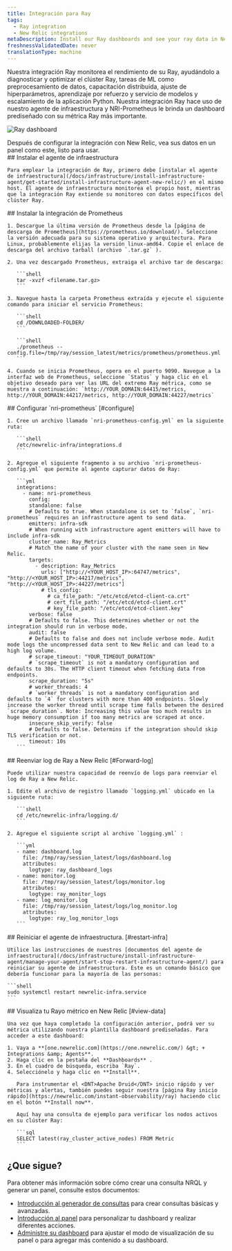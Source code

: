 ```yaml
---
title: Integración para Ray
tags:
  - Ray integration
  - New Relic integrations
metaDescription: Install our Ray dashboards and see your ray data in New Relic.
freshnessValidatedDate: never
translationType: machine
---
```


Nuestra integración Ray monitorea el rendimiento de su Ray, ayudándolo a diagnosticar y optimizar el clúster Ray, tareas de ML como preprocesamiento de datos, capacitación distribuida, ajuste de hiperparámetros, aprendizaje por refuerzo y servicio de modelos y escalamiento de la aplicación Python. Nuestra integración Ray hace uso de nuestro agente de infraestructura y NRI-Prometheus le brinda un dashboard prediseñado con su métrica Ray más importante.

<img
  src="/images/infrastructure_screenshot-full_ray-dashboard.webp"
  title="Ray dashboard"
  alt="Ray dashboard"
/>

<figcaption>
  Después de configurar la integración con New Relic, vea sus datos en un panel como este, listo para usar.
</figcaption>

<Steps>
  <Step>
    ## Instalar el agente de infraestructura

    Para emplear la integración de Ray, primero debe [instalar el agente de infraestructura](/docs/infrastructure/install-infrastructure-agent/get-started/install-infrastructure-agent-new-relic/) en el mismo host. El agente de infraestructura monitorea el propio host, mientras que la integración Ray extiende su monitoreo con datos específicos del clúster Ray.
  </Step>

  <Step>
    ## Instalar la integración de Prometheus

    1. Descargue la última versión de Prometheus desde la [página de descarga de Prometheus](https://prometheus.io/download/). Seleccione la versión adecuada para su sistema operativo y arquitectura. Para Linux, probablemente elijas la versión linux-amd64. Copie el enlace de descarga del archivo tarball (archivo `.tar.gz` ).

    2. Una vez descargado Prometheus, extraiga el archivo tar de descarga:

       ```shell
       tar -xvzf <filename.tar.gz>
       ```

    3. Navegue hasta la carpeta Prometheus extraída y ejecute el siguiente comando para iniciar el servicio Prometheus:

       ```shell
       cd /DOWNLOADED-FOLDER/
       ```

       ```shell
       ./prometheus --config.file=/tmp/ray/session_latest/metrics/prometheus/prometheus.yml
       ```

    4. Cuando se inicia Prometheus, opera en el puerto 9090. Navegue a la interfaz web de Prometheus, seleccione `Status` y haga clic en el objetivo deseado para ver las URL del extremo Ray métrica, como se muestra a continuación: `http://YOUR_DOMAIN:64415/metrics, http://YOUR_DOMAIN:44217/metrics, http://YOUR_DOMAIN:44227/metrics`
  </Step>

  <Step>
    ## Configurar `nri-prometheus` [#configure]

    1. Cree un archivo llamado `nri-prometheus-config.yml` en la siguiente ruta:

       ```shell
       /etc/newrelic-infra/integrations.d
       ```

    2. Agregue el siguiente fragmento a su archivo `nri-prometheus-config.yml` que permite al agente capturar datos de Ray:

       ```yml
       integrations:
         - name: nri-prometheus
           config:
           standalone: false
           # Defaults to true. When standalone is set to `false`, `nri-prometheus` requires an infrastructure agent to send data.
           emitters: infra-sdk
           # When running with infrastructure agent emitters will have to include infra-sdk
           cluster_name: Ray_Metrics
           # Match the name of your cluster with the name seen in New Relic. 
           targets:
             - description: Ray_Metrics
               urls: ["http://<YOUR_HOST_IP>:64747/metrics", "http://<YOUR_HOST_IP>:44217/metrics", "http://<YOUR_HOST_IP>:44227/metrics"]
               # tls_config:
                 # ca_file_path: "/etc/etcd/etcd-client-ca.crt"
                 # cert_file_path: "/etc/etcd/etcd-client.crt"
                 # key_file_path: "/etc/etcd/etcd-client.key"
           verbose: false
           # Defaults to false. This determines whether or not the integration should run in verbose mode.
           audit: false
           # Defaults to false and does not include verbose mode. Audit mode logs the uncompressed data sent to New Relic and can lead to a high log volume.
           # scrape_timeout: "YOUR_TIMEOUT_DURATION"
           # `scrape_timeout` is not a mandatory configuration and defaults to 30s. The HTTP client timeout when fetching data from endpoints.
           scrape_duration: "5s"
           # worker_threads: 4
           # `worker_threads` is not a mandatory configuration and defaults to `4` for clusters with more than 400 endpoints. Slowly increase the worker thread until scrape time falls between the desired `scrape_duration`. Note: Increasing this value too much results in huge memory consumption if too many metrics are scraped at once.
           insecure_skip_verify: false
           # Defaults to false. Determins if the integration should skip TLS verification or not.
           timeout: 10s
       ```
  </Step>

  <Step>
    ## Reenviar log de Ray a New Relic [#Forward-log]

    Puede utilizar nuestra capacidad de reenvío de logs para reenviar el log de Ray a New Relic.

    1. Edite el archivo de registro llamado `logging.yml` ubicado en la siguiente ruta:

       ```shell
       cd /etc/newrelic-infra/logging.d/
       ```

    2. Agregue el siguiente script al archivo `logging.yml` :

       ```yml
       - name: dashboard.log
         file: /tmp/ray/session_latest/logs/dashboard.log
         attributes:
           logtype: ray_dashboard_logs
       - name: monitor.log
         file: /tmp/ray/session_latest/logs/monitor.log
         attributes:
           logtype: ray_monitor_logs
       - name: log_monitor.log
         file: /tmp/ray/session_latest/logs/log_monitor.log
         attributes:
           logtype: ray_log_monitor_logs
       ```
  </Step>

  <Step>
    ## Reiniciar el agente de infraestructura. [#restart-infra]

    Utilice las instrucciones de nuestros [documentos del agente de infraestructura](/docs/infrastructure/install-infrastructure-agent/manage-your-agent/start-stop-restart-infrastructure-agent/) para reiniciar su agente de infraestructura. Este es un comando básico que debería funcionar para la mayoría de las personas:

    ```shell
    sudo systemctl restart newrelic-infra.service
    ```
  </Step>

  <Step>
    ## Visualiza tu Rayo métrico en New Relic [#view-data]

    Una vez que haya completado la configuración anterior, podrá ver su métrica utilizando nuestra plantilla dashboard prediseñadas. Para acceder a este dashboard:

    1. Vaya a **[one.newrelic.com](https://one.newrelic.com/) &gt; + Integrations &amp; Agents**.
    2. Haga clic en la pestaña del **Dashboards** .
    3. En el cuadro de búsqueda, escriba `Ray`.
    4. Selecciónelo y haga clic en **Install**.

       Para instrumentar el <DNT>Apache Druid</DNT> inicio rápido y ver métricas y alertas, también puedes seguir nuestra [página Ray inicio rápido](https://newrelic.com/instant-observability/ray) haciendo clic en el botón **Install now**.

       Aquí hay una consulta de ejemplo para verificar los nodos activos en su clúster Ray:

       ```sql
       SELECT latest(ray_cluster_active_nodes) FROM Metric
       ```
  </Step>
</Steps>

## ¿Que sigue?

Para obtener más información sobre cómo crear una consulta NRQL y generar un panel, consulte estos documentos:

* [Introducción al generador de consultas](/docs/query-your-data/explore-query-data/query-builder/introduction-query-builder) para crear consultas básicas y avanzadas.
* [Introducción al panel](/docs/query-your-data/explore-query-data/dashboards/introduction-dashboards) para personalizar tu dashboard y realizar diferentes acciones.
* [Administre su dashboard](/docs/query-your-data/explore-query-data/dashboards/manage-your-dashboard) para ajustar el modo de visualización de su panel o para agregar más contenido a su dashboard.
